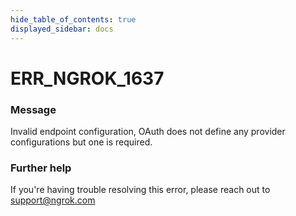 ```yaml
---
hide_table_of_contents: true
displayed_sidebar: docs
---
```



# ERR_NGROK_1637

### Message

Invalid endpoint configuration, OAuth does not define any provider configurations but one is required.

<ErrorDetails error="err_ngrok_1637" />

### Further help

If you're having trouble resolving this error, please reach out to [support@ngrok.com](mailto:support@ngrok.com?subject=Help%20with%20ERR_NGROK_1637)
